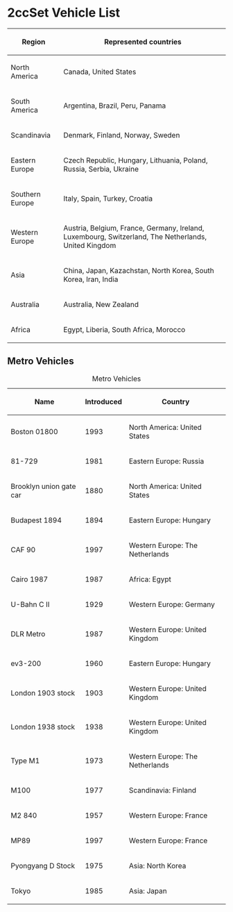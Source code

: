 = 2ccSet Vehicle List =

{| class="wikitable" border="1"
! scope="col" |Region
! scope="col" |Represented countries
|-
| North America || Canada, United States
|-
| South America || Argentina, Brazil, Peru, Panama
|-
| Scandinavia || Denmark, Finland, Norway, Sweden
|-
| Eastern Europe || Czech Republic, Hungary, Lithuania, Poland, Russia, Serbia, Ukraine
|-
| Southern Europe || Italy, Spain, Turkey, Croatia
|-
| Western Europe || Austria, Belgium, France, Germany, Ireland, Luxembourg, Switzerland, The Netherlands, United Kingdom
|-
| Asia || China, Japan, Kazachstan, North Korea, South Korea, Iran, India
|-
| Australia || Australia, New Zealand
|-
| Africa || Egypt, Liberia, South Africa, Morocco
|}

== Metro Vehicles ==

{| class="wikitable sortable" border="1"
|+ Metro Vehicles
|-
! scope="col" | Name
! scope="col" | Introduced
! scope="col" | Country
|-
| Boston 01800 || 1993 || North America: United States
|-
| 81-729 || 1981 || Eastern Europe: Russia
|-
| Brooklyn union gate car || 1880 || North America: United States
|-
| Budapest 1894 || 1894 || Eastern Europe: Hungary
|-
| CAF 90 || 1997 || Western Europe: The Netherlands
|-
| Cairo 1987 || 1987 || Africa: Egypt
|-
| U-Bahn C II || 1929 || Western Europe: Germany
|-
| DLR Metro || 1987 || Western Europe: United Kingdom
|-
| ev3-200 || 1960 || Eastern Europe: Hungary
|-
| London 1903 stock || 1903 || Western Europe: United Kingdom
|-
| London 1938 stock || 1938 || Western Europe: United Kingdom
|-
| Type M1 || 1973 || Western Europe: The Netherlands
|-
| M100 || 1977 || Scandinavia: Finland
|-
| M2 840 || 1957 || Western Europe: France
|-
| MP89 || 1997 || Western Europe: France
|-
| Pyongyang D Stock || 1975 || Asia: North Korea
|-
| Tokyo || 1985 || Asia: Japan
|}